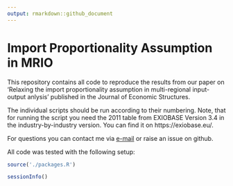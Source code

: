 ```yaml
---
output: rmarkdown::github_document
---
```

# Import Proportionality Assumption in MRIO

<!-- badges: start -->
<!-- badges: end -->

This repository contains all code to reproduce the results from our paper on 'Relaxing the import proportionality assumption in multi-regional input-output anlysis' published in the Journal of Economic Structures. 

The individual scripts should be run according to their numbering. Note, that for running the script you need the 2011 table from EXIOBASE Version 3.4 in the industry-by-industry version. You can find it on https://exiobase.eu/. 

For questions you can contact me via [e-mail](mailto:s.pedro@gmx.de) or raise an issue on github. 



All code was tested with the following setup:

```r
source('./packages.R')
```


```r
sessionInfo()
```

